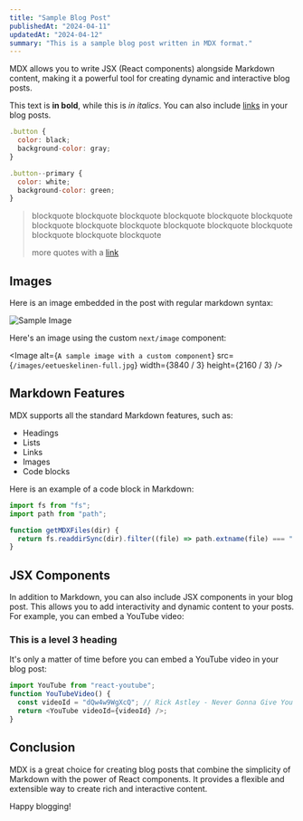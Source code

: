 ```yaml
---
title: "Sample Blog Post"
publishedAt: "2024-04-11"
updatedAt: "2024-04-12"
summary: "This is a sample blog post written in MDX format."
---
```


MDX allows you to write JSX (React components) alongside Markdown content, making it a powerful tool for creating dynamic and interactive blog posts.

This text is **in bold**, while this is _in italics_. You can also include [links](https://example.com) in your blog posts.

```jsx
.button {
  color: black;
  background-color: gray;
}

.button--primary {
  color: white;
  background-color: green;
}
```

> blockquote blockquote blockquote blockquote blockquote blockquote blockquote blockquote blockquote blockquote blockquote blockquote blockquote blockquote blockquote
>
> more quotes with a [link](https://example.com)

## Images

Here is an image embedded in the post with regular markdown syntax:

![Sample Image](/images/eetueskelinen-full.jpg)

Here's an image using the custom `next/image` component:

<Image
  alt={`A sample image with a custom component`}
  src={`/images/eetueskelinen-full.jpg`}
  width={3840 / 3}
  height={2160 / 3}
/>

## Markdown Features

MDX supports all the standard Markdown features, such as:

- Headings
- Lists
- Links
- Images
- Code blocks

Here is an example of a code block in Markdown:

```js
import fs from "fs";
import path from "path";

function getMDXFiles(dir) {
  return fs.readdirSync(dir).filter((file) => path.extname(file) === ".mdx");
}
```

## JSX Components

In addition to Markdown, you can also include JSX components in your blog post. This allows you to add interactivity and dynamic content to your posts. For example, you can embed a YouTube video:

### This is a level 3 heading

It's only a matter of time before you can embed a YouTube video in your blog post:

```js
import YouTube from "react-youtube";
function YouTubeVideo() {
  const videoId = "dQw4w9WgXcQ"; // Rick Astley - Never Gonna Give You Up
  return <YouTube videoId={videoId} />;
}
```

## Conclusion

MDX is a great choice for creating blog posts that combine the simplicity of Markdown with the power of React components. It provides a flexible and extensible way to create rich and interactive content.

Happy blogging!
